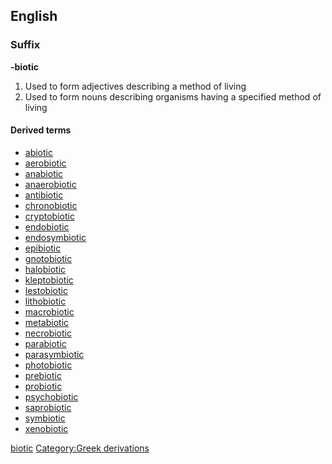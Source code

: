 {{also|biotic}}
==English==

===Suffix===
'''-biotic'''

# Used to form adjectives describing a method of living
# Used to form nouns describing organisms having a specified method of living

====Derived terms====
* [[abiotic]]
* [[aerobiotic]]
* [[anabiotic]]
* [[anaerobiotic]]
* [[antibiotic]]
* [[chronobiotic]]
* [[cryptobiotic]]
* [[endobiotic]]
* [[endosymbiotic]]
* [[epibiotic]]
* [[gnotobiotic]]
* [[halobiotic]]
* [[kleptobiotic]]
* [[lestobiotic]]
* [[lithobiotic]]
* [[macrobiotic]]
* [[metabiotic]]
* [[necrobiotic]]
* [[parabiotic]]
* [[parasymbiotic]]
* [[photobiotic]]
* [[prebiotic]]
* [[probiotic]]
* [[psychobiotic]]
* [[saprobiotic]]
* [[symbiotic]]
* [[xenobiotic]]

[[Category:English suffixes|biotic]]
[[Category:Greek derivations]]